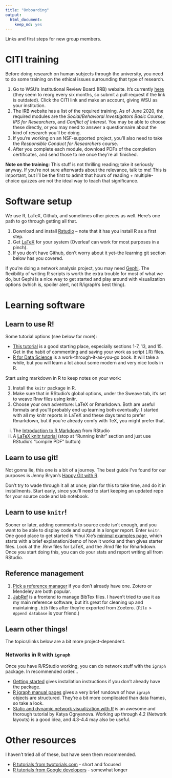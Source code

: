 ```yaml
---
title: "Onboarding"
output: 
  html_document: 
    keep_md: yes
---
```


Links and first steps for new group members. 


# CITI training

Before doing research on human subjects through the university, you need to do some training on the ethical issues surrounding that type of research. 

1. Go to WSU's Institutional Review Board (IRB) website. It's currently [here](https://www.wright.edu/research/research-compliance/irb-general-information) (they seem to reorg every six months, so submit a pull request if the link is outdated). Click the CITI link and make an account, giving WSU as your institution.  
2. The IRB website has a list of the required training. As of June 2020, the required modules are the *Social/Behavioral Investigators Basic Course*, *IPS for Researchers*, and *Conflict of Interest*. You may be able to choose these directly, or you may need to answer a questionnaire about the kind of research you'll be doing. 
3. If you're working on an NSF-supported project, you'll also need to take the *Responsible Conduct for Researchers* course. 
4. After you complete each module, download PDFs of the completion certificates, and send those to me once they're all finished. 

**Note on the training**: This stuff is not thrilling reading; take it seriously anyway. If you're not sure afterwards about the relevance, talk to me! This is important, but I'll be the first to admit that hours of reading + multiple-choice quizzes are not the ideal way to teach that significance. 



# Software setup

We use R, LaTeX, Github, and sometimes other pieces as well. Here's one path to go through getting all that.

1. Download and install [Rstudio](https://rstudio.com/products/rstudio/download/) -- note that it has you install R as a first step. 
2. Get [LaTeX](https://www.latex-project.org/get/) for your system (Overleaf can work for most purposes in a pinch).
3. If you don't have Github, don't worry about it yet--the learning git section below has you covered.

If you're doing a network analysis project, you may need [Gephi](https://gephi.org/). The flexibility of writing R scripts is worth the extra trouble for most of what we do, but Gephi is a nice way to get started and play around with visualization options (which is, spoiler alert, not R/igraph's best thing). 


# Learning software

## Learn to use R! 

Some tutorial options (see below for more):

* [This tutorial](http://www.cyclismo.org/tutorial/R/) is a good starting place, especially sections 1-7, 13, and 15. Get in the habit of commenting and saving your work as script (.R) files. 
* [R for Data Science](https://r4ds.had.co.nz/) is a work-through-it-as-you-go book. It will take a while, but you will learn a lot about some modern and very nice tools in R.

Start using markdown in R to keep notes on your work:

1. Install the `knitr` package in R. 
2. Make sure that in RStudio's global options, under the Sweave tab, it's set to weave Rnw files using knitr.
3. Choose your own adventure: LaTeX or Rmarkdown. Both are useful formats and you'll probably end up learning both eventually. I started with all my knitr reports in LaTeX and these days tend to prefer Rmarkdown, but if you're already comfy with TeX, you might prefer that.
  i) The [Introduction to R Markdown](https://rmarkdown.rstudio.com/articles_intro.html) from RStudio
  ii) A [LaTeX knitr tutorial](https://joshldavis.com/2014/04/12/beginners-tutorial-for-knitr/) (stop at "Running knitr" section and just use RStudio's "compile PDF" button)


## Learn to use git! 

Not gonna lie, this one is a bit of a journey. The best guide I've found for our purposes is Jenny Bryan's [Happy Git with R](https://happygitwithr.com/). 

Don't try to wade through it all at once; plan for this to take time, and do it in installments. Start early, since you'll need to start keeping an updated repo for your source code and lab notebook. 


## Learn to use `knitr`!

Sooner or later, adding comments to source code isn't enough, and you want to be able to display code and output in a longer report. Enter `knitr`. One good place to get started is Yihui Xie's [minimal examples page](https://yihui.org/knitr/demo/minimal/), which starts with a brief explanation/demo of how it works and then gives starter files. Look at the .Rnw files for LaTeX, and the .Rmd file for Rmarkdown. Once you start doing this, you can do your stats and report writing all from RStudio. 


## Reference management

1. [Pick a reference manager](https://en.wikipedia.org/wiki/Comparison_of_reference_management_software) if you don't already have one. Zotero or Mendeley are both popular. 
2. [JabRef](https://www.jabref.org/) is a frontend to manage BibTex files. I haven't tried to use it as my main reference software, but it's great for cleaning up and maintaining `.bib` files after they're exported from Zoetero. (`File > Append database` is your friend.)


## Learn other things!

The topics/links below are a bit more project-dependent.

### Networks in R with `igraph`

Once you have R/RStudio working, you can do network stuff with the `igraph` package. In recommended order...

* [Getting started](https://igraph.org/r/) gives installation instructions if you don't already have the package.
* [R igraph manual pages](https://igraph.org/r/doc/aaa-igraph-package.html) gives a very brief rundown of how `igraph` objects are structured. They're a bit more complicated than data frames, so take a look.
* [Static and dynamic network visualization with R](https://kateto.net/network-visualization) is an awesome and thorough tutorial by Katya Ognyanova. Working up through 4.2 (Network layouts) is a good idea, and 4.3-4.4 may also be useful. 


# Other resources

I haven't tried all of these, but have seen them recommended. 

* [R tutorials from twotorials.com](https://www.twotorials.com) - short and focused
* [R tutorials from Google developers](https://www.youtube.com/playlist?list=PLOU2XLYxmsIK9qQfztXeybpHvru-TrqAP) - somewhat longer